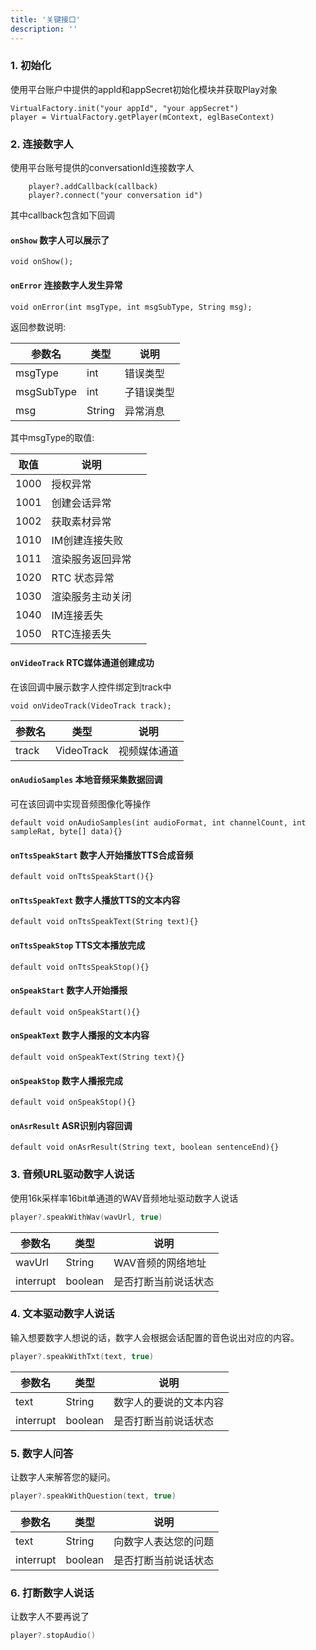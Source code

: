 ```yaml
---
title: '关键接口'
description: ''
---
```



### 1. 初始化

使用平台账户中提供的appId和appSecret初始化模块并获取Play对象
```
VirtualFactory.init("your appId", "your appSecret")
player = VirtualFactory.getPlayer(mContext, eglBaseContext)
```


### 2. 连接数字人

使用平台账号提供的conversationId连接数字人

```
    player?.addCallback(callback)
    player?.connect("your conversation id")
```

其中callback包含如下回调

#### ```onShow``` 数字人可以展示了
```
void onShow();
```

#### ```onError``` 连接数字人发生异常

```
void onError(int msgType, int msgSubType, String msg);
```

返回参数说明:

| 参数名            | 类型     | 说明      |
|----------------|--------|---------|
| msgType        | int    | 错误类型    |
| msgSubType     | int    | 子错误类型   |
| msg            | String | 异常消息    |

其中msgType的取值:

| 取值     | 说明       |     | 
|--------|----------|-----|
| 1000   | 授权异常     |     |   
| 1001   | 创建会话异常   |     |   
| 1002   | 获取素材异常   |     | 
| 1010   | IM创建连接失败 |     |
| 1011   | 渲染服务返回异常 |     |
| 1020   | RTC 状态异常 |     |
| 1030   | 渲染服务主动关闭 |     | 
| 1040   | IM连接丢失   |     | 
| 1050   | RTC连接丢失  |     | 


#### ```onVideoTrack``` RTC媒体通道创建成功

在该回调中展示数字人控件绑定到track中

```
void onVideoTrack(VideoTrack track);
```

| 参数名            | 类型              | 说明         |
|----------------|-----------------|------------|
| track          | VideoTrack      | 视频媒体通道     |

#### ```onAudioSamples``` 本地音频采集数据回调

可在该回调中实现音频图像化等操作

```
default void onAudioSamples(int audioFormat, int channelCount, int sampleRat, byte[] data){}
```

#### ```onTtsSpeakStart``` 数字人开始播放TTS合成音频

```
default void onTtsSpeakStart(){}
```

#### ```onTtsSpeakText``` 数字人播放TTS的文本内容

```
default void onTtsSpeakText(String text){}
```

#### ```onTtsSpeakStop``` TTS文本播放完成

```
default void onTtsSpeakStop(){}
```

#### ```onSpeakStart``` 数字人开始播报

```
default void onSpeakStart(){}
```

#### ```onSpeakText``` 数字人播报的文本内容

```
default void onSpeakText(String text){}
```

#### ```onSpeakStop``` 数字人播报完成

```
default void onSpeakStop(){}
```

#### ```onAsrResult``` ASR识别内容回调

```
default void onAsrResult(String text, boolean sentenceEnd){}
```


### 3. 音频URL驱动数字人说话

使用16k采样率16bit单通道的WAV音频地址驱动数字人说话

```kotlin
player?.speakWithWav(wavUrl, true)
```

| 参数名                   | 类型      | 说明         |
|-----------------------|---------|------------|
| wavUrl                | String  | WAV音频的网络地址 |
| interrupt             | boolean | 是否打断当前说话状态 |


### 4. 文本驱动数字人说话

输入想要数字人想说的话，数字人会根据会话配置的音色说出对应的内容。

```kotlin
player?.speakWithTxt(text, true)
```

| 参数名                   | 类型      | 说明          |
|-----------------------|---------|-------------|
| text                  | String  | 数字人的要说的文本内容 |
| interrupt             | boolean | 是否打断当前说话状态  |


### 5. 数字人问答

让数字人来解答您的疑问。

```kotlin
player?.speakWithQuestion(text, true)
```

| 参数名                   | 类型      | 说明         |
|-----------------------|---------|------------|
| text                  | String  | 向数字人表达您的问题 |
| interrupt             | boolean | 是否打断当前说话状态 |

### 6. 打断数字人说话

让数字人不要再说了

```kotlin
player?.stopAudio()
```
